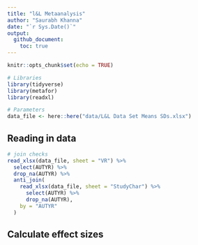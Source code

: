 ```yaml
---
title: "l&L Metaanalysis"
author: "Saurabh Khanna"
date: "`r Sys.Date()`"
output: 
  github_document:
    toc: true
---
```


```r
knitr::opts_chunk$set(echo = TRUE)
```

```r
# Libraries
library(tidyverse)
library(metafor)
library(readxl)

# Parameters
data_file <- here::here("data/L&L Data Set Means SDs.xlsx")

```

## Reading in data

```r
# join checks
read_xlsx(data_file, sheet = "VR") %>% 
  select(AUTYR) %>% 
  drop_na(AUTYR) %>% 
  anti_join(
    read_xlsx(data_file, sheet = "StudyChar") %>% 
      select(AUTYR) %>% 
      drop_na(AUTYR),
    by = "AUTYR"
  )
```



## Calculate effect sizes

